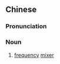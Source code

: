 {{also|混频器}}
==Chinese==
{{zh-forms|s=混频器}}

===Pronunciation===
{{zh-pron
|m=hùnpínqì
|c=wan6 pan4 hei3
|cat=n
}}

===Noun===
{{zh-noun}}

# {{lb|zh|electronics}} [[frequency]] [[mixer]]

{{zh-cat|Cooking}}